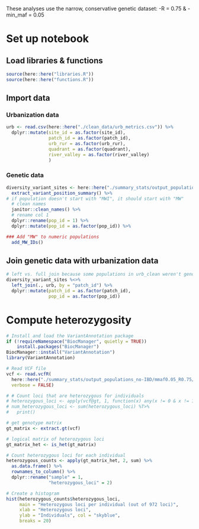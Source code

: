 These analyses use the narrow, conservative genetic dataset:
-R = 0.75 & -min_maf = 0.05

# Set up notebook
## Load libraries & functions
```r
source(here::here("libraries.R"))
source(here::here("functions.R"))
```

## Import data
### Urbanization data
```r
urb <- read.csv(here::here("./clean_data/urb_metrics.csv")) %>%
  dplyr::mutate(site_id = as.factor(site_id),
                patch_id = as.factor(patch_id),
                urb_rur = as.factor(urb_rur),
                quadrant = as.factor(quadrant),
                river_valley = as.factor(river_valley)
                )
```

### Genetic data
```r

diversity_variant_sites <- here::here("./summary_stats/output_populations_no-IBD/mmaf0.05_R0.75/populations.sumstats_summary.tsv") %>%
  extract_variant_position_summary() %>%
# if population doesn't start with "MWI", it should start with "MW"
  # clean names
  janitor::clean_names() %>%
  # rename col 1
  dplyr::rename(pop_id = 1) %>%
  dplyr::mutate(pop_id = as.factor(pop_id)) %>%

### Add "MW" to numeric populations
  add_MW_IDs()

```

## Join genetic data with urbanization data
```r
# left vs. full join because some populations in urb_clean weren't genotyped due to lack of material
diversity_variant_sites %<>%
  left_join(., urb, by = "patch_id") %>%
  dplyr::mutate(patch_id = as.factor(patch_id),
                pop_id = as.factor(pop_id))

```

# Compute heterozygosity
```r
# Install and load the VariantAnnotation package
if (!requireNamespace("BiocManager", quietly = TRUE))
    install.packages("BiocManager")
BiocManager::install("VariantAnnotation")
library(VariantAnnotation)

# Read VCF file
vcf <- read.vcfR(
  here::here("./summary_stats/output_populations_no-IBD/mmaf0.05_R0.75/populations.snps.vcf"),
  verbose = FALSE)

# # Count loci that are heterozygous for individuals
# heterozygous_loci <- apply(vcf@gt, 1, function(x) any(x != 0 & x != 1))
# num_heterozygous_loci <- sum(heterozygous_loci) %T>%
#   print()

# get genotype matrix
gt_matrix <- extract.gt(vcf)

# logical matrix of heterozygous loci
gt_matrix_het <- is_het(gt_matrix)

# Count heterozygous loci for each individual
heterozygous_counts <- apply(gt_matrix_het, 2, sum) %>%
  as.data.frame() %>%
  rownames_to_column() %>%
  dplyr::rename("sample" = 1,
                "heterozygous_loci" = 2)

# Create a histogram
hist(heterozygous_counts$heterozygous_loci, 
     main = "Heterozygous loci per individual (out of 972 loci)",
     xlab = "Heterozygous loci",
     ylab = "Individuals", col = "skyblue",
     breaks = 20)

```
